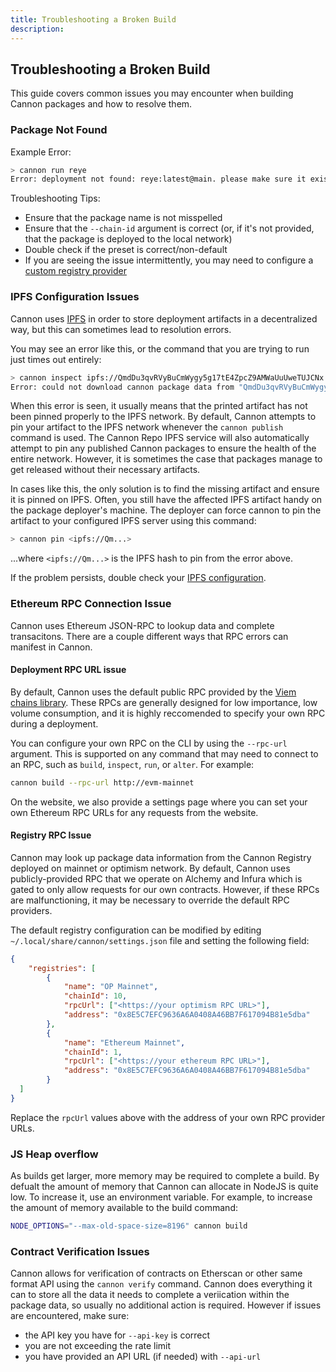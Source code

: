 ```yaml
---
title: Troubleshooting a Broken Build
description: 
---
```


## Troubleshooting a Broken Build

This guide covers common issues you may encounter when building Cannon packages and how to resolve them.

### Package Not Found

Example Error:

```bash
> cannon run reye
Error: deployment not found: reye:latest@main. please make sure it exists for the network 13370
```

Troubleshooting Tips:
* Ensure that the package name is not misspelled
* Ensure that the `--chain-id` argument is correct (or, if it's not provided, that the package is deployed to the local network)
* Double check if the preset is correct/non-default
* If you are seeing the issue intermittently, you may need to configure a [custom registry provider](#custom-registry)

### IPFS Configuration Issues

Cannon uses [IPFS](https://ipfs.tech/) in order to store deployment artifacts in a decentralized way, but this can sometimes lead to resolution errors.

You may see an error like this, or the command that you are trying to run just times out entirely:

```bash
> cannon inspect ipfs://QmdDu3qvRVyBuCmWygy5g17tE4ZpcZ9AMWaUuUweTUJCNx
Error: could not download cannon package data from "QmdDu3qvRVyBuCmWygy5g17tE4ZpcZ9AMWaUuUweTUJCNx": AxiosError: Request failed with status code 404
```

When this error is seen, it usually means that the printed artifact has not been pinned properly to the IPFS network. By default, Cannon attempts to pin 
your artifact to the IPFS network whenever the `cannon publish` command is used. The Cannon Repo IPFS service will also automatically attempt to pin any published
Cannon packages to ensure the health of the entire network. However, it is sometimes the case that packages manage to get released without their necessary artifacts.

In cases like this, the only solution is to find the missing artifact and ensure it is pinned on IPFS.
Often, you still have the affected IPFS artifact handy on the package deployer's machine. The deployer can force cannon to pin the artifact to your configured IPFS server using this command:

```bash
> cannon pin <ipfs://Qm...>
```

...where `<ipfs://Qm...>` is the IPFS hash to pin from the error above.

If the problem persists, double check your [IPFS configuration](#configure-ipfs).

### Ethereum RPC Connection Issue

Cannon uses Ethereum JSON-RPC to lookup data and complete transacitons. There are a couple different ways that RPC errors can manifest in Cannon.

#### Deployment RPC URL issue

By default, Cannon uses the default public RPC provided by the [Viem chains library](https://viem.sh/docs/chains/introduction). These RPCs are generally designed for low importance, low volume consumption,
and it is highly reccomended to specify your own RPC during a deployment.

You can configure your own RPC on the CLI by using the `--rpc-url` argument. This is supported on any command that may need to connect to an RPC, such as `build`, `inspect`, `run`, or `alter`. For example:

```bash
cannon build --rpc-url http://evm-mainnet
```

On the website, we also provide a settings page where you can set your own Ethereum RPC URLs for any requests from the website.

#### Registry RPC Issue

Cannon may look up package data information from the Cannon Registry deployed on mainnet or optimism network.
By default, Cannon uses publicly-provided RPC that we operate on Alchemy and Infura which is gated to only allow requests for our own contracts. However, if these RPCs are malfunctioning,
it may be necessary to override the default RPC providers.

The default registry configuration can be modified by editing `~/.local/share/cannon/settings.json` file and setting the following field:

```json
{
    "registries": [
        {
            "name": "OP Mainnet",
            "chainId": 10,
            "rpcUrl": ["<https://your optimism RPC URL>"],
            "address": "0x8E5C7EFC9636A6A0408A46BB7F617094B81e5dba"
        },
        {
            "name": "Ethereum Mainnet",
            "chainId": 1,
            "rpcUrl": ["<https://your ethereum RPC URL>"],
            "address": "0x8E5C7EFC9636A6A0408A46BB7F617094B81e5dba"
        }
  ]
}
```

Replace the `rpcUrl` values above with the address of your own RPC provider URLs.

### JS Heap overflow

As builds get larger, more memory may be required to complete a build. By defualt the amount of memory that Cannon can allocate in NodeJS is quite low. To increase it, use an environment variable. For example, to increase the amount of memory available to the build command:

```bash
NODE_OPTIONS="--max-old-space-size=8196" cannon build
```

### Contract Verification Issues

Cannon allows for verification of contracts on Etherscan or other same format API using the `cannon verify` command. Cannon does everything it can to store all the data it needs to complete a veriication within the package data, so usually no additional action is required. However if issues are encountered, make sure:
* the API key you have for `--api-key` is correct
* you are not exceeding the rate limit
* you have provided an API URL (if needed) with `--api-url`